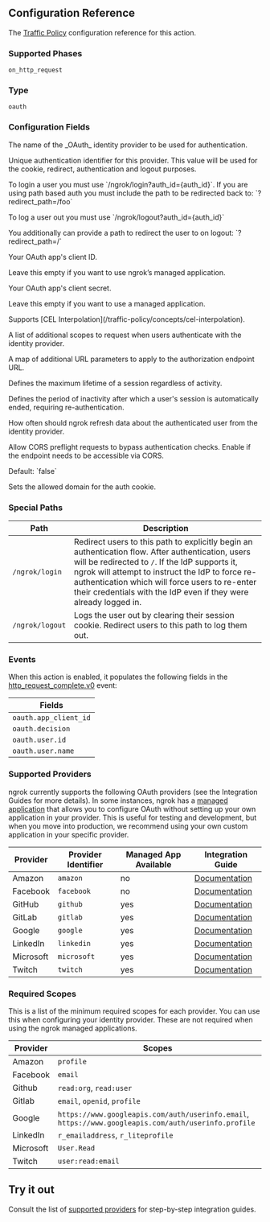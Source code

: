 
## Configuration Reference

The [Traffic Policy](/traffic-policy/) configuration
reference for this action.

### Supported Phases

`on_http_request`

### Type

`oauth`

### Configuration Fields

<Config>
	<ConfigItem title="provider" type="string" required={true}>
		<p>
			The name of the _OAuth_ identity provider to be used for authentication.
		</p>
	</ConfigItem>
	<ConfigItem title="auth_id" type="string" required={false}>
		<p>
			Unique authentication identifier for this provider. This value will be
			used for the cookie, redirect, authentication and logout purposes.
		</p>
		<p>
			To login a user you must use `/ngrok/login?auth_id={auth_id}`. If you are
			using path based auth you must include the path to be redirected back to:
			`?redirect_path=/foo`
		</p>
		<p>To log a user out you must use `/ngrok/logout?auth_id={auth_id}`</p>
		<p>
			You additionally can provide a path to redirect the user to on logout:
			`?redirect_path=/`
		</p>
	</ConfigItem>
	<ConfigItem title="client_id" type="string" required={false}>
		<p>Your OAuth app's client ID.</p>
		<p>Leave this empty if you want to use ngrok’s managed application.</p>
	</ConfigItem>
	<ConfigItem title="client_secret" type="string" required={false} cel={true}>
		<p>Your OAuth app's client secret.</p>
		<p>Leave this empty if you want to use a managed application.</p>
		<p>Supports [CEL Interpolation](/traffic-policy/concepts/cel-interpolation).</p>
	</ConfigItem>
	<ConfigItem title="scopes" type="array of strings" required={false}>
		<p>
			A list of additional scopes to request when users authenticate with the
			identity provider.
		</p>
	</ConfigItem>
	<ConfigItem
		title="authz_url_params"
		type="map of string to string"
		required={false}
	>
		<p>
			A map of additional URL parameters to apply to the authorization endpoint
			URL.
		</p>
	</ConfigItem>
	<ConfigItem title="max_session_duration" type="duration" required={false}>
		<p>Defines the maximum lifetime of a session regardless of activity.</p>
	</ConfigItem>
	<ConfigItem title="idle_session_timeout" type="duration" required={false}>
		<p>
			Defines the period of inactivity after which a user's session is
			automatically ended, requiring re-authentication.
		</p>
	</ConfigItem>
	<ConfigItem
		title="userinfo_refresh_interval"
		type="duration"
		required={false}
	>
		<p>
			How often should ngrok refresh data about the authenticated user from the
			identity provider.
		</p>
	</ConfigItem>
	<ConfigItem title="allow_cors_preflight" type="boolean" required={false}>
		<p>
			Allow CORS preflight requests to bypass authentication checks. Enable if
			the endpoint needs to be accessible via CORS.
		</p>
		<p>Default: `false`</p>
	</ConfigItem>
	<ConfigItem title="auth_cookie_domain" type="string" required={false}>
		<p>Sets the allowed domain for the auth cookie.</p>
	</ConfigItem>
</Config>

### Special Paths

| Path            | Description                                                                                                                                                                                                                                                                                                                     |
| --------------- | ------------------------------------------------------------------------------------------------------------------------------------------------------------------------------------------------------------------------------------------------------------------------------------------------------------------------------- |
| `/ngrok/login`  | Redirect users to this path to explicitly begin an authentication flow. After authentication, users will be redirected to `/`. If the IdP supports it, ngrok will attempt to instruct the IdP to force re-authentication which will force users to re-enter their credentials with the IdP even if they were already logged in. |
| `/ngrok/logout` | Logs the user out by clearing their session cookie. Redirect users to this path to log them out.                                                                                                                                                                                                                                |

### Events

When this action is enabled, it populates the following fields in the
[http_request_complete.v0](/obs/events/reference/#http-request-complete) event:

| Fields                |
| --------------------- |
| `oauth.app_client_id` |
| `oauth.decision`      |
| `oauth.user.id`       |
| `oauth.user.name`     |

### Supported Providers

ngrok currently supports the following OAuth providers (see the Integration Guides for more details). In some instances, ngrok has a
[managed application](#managed-applications) that allows you to configure OAuth without setting up your own application in your provider. This is useful for testing and
development, but when you move into production, we recommend using your own custom application in your specific provider.

| Provider  | Provider Identifier | Managed App Available | Integration Guide                                    |
| --------- | ------------------- | --------------------- | ---------------------------------------------------- |
| Amazon    | `amazon`            | no                    | [Documentation](/docs/integrations/amazon/oauth/)    |
| Facebook  | `facebook`          | no                    | [Documentation](/docs/integrations/facebook/oauth/)  |
| GitHub    | `github`            | yes                   | [Documentation](/docs/integrations/github/oauth/)    |
| GitLab    | `gitlab`            | yes                   | [Documentation](/docs/integrations/gitlab/oauth/)    |
| Google    | `google`            | yes                   | [Documentation](/docs/integrations/google/oauth/)    |
| LinkedIn  | `linkedin`          | yes                   | [Documentation](/docs/integrations/linkedin/oauth/)  |
| Microsoft | `microsoft`         | yes                   | [Documentation](/docs/integrations/microsoft/oauth/) |
| Twitch    | `twitch`            | yes                   | [Documentation](/docs/integrations/twitch/oauth/)    |

### Required Scopes

This is a list of the minimum required scopes for each provider. You can use this when configuring your identity provider. These are not
required when using the ngrok managed applications.

| Provider  | Scopes                                                                                               |
| --------- | ---------------------------------------------------------------------------------------------------- |
| Amazon    | `profile`                                                                                            |
| Facebook  | `email`                                                                                              |
| Github    | `read:org`, `read:user`                                                                              |
| Gitlab    | `email`, `openid`, `profile`                                                                         |
| Google    | `https://www.googleapis.com/auth/userinfo.email`, `https://www.googleapis.com/auth/userinfo.profile` |
| LinkedIn  | `r_emailaddress`, `r_liteprofile`                                                                    |
| Microsoft | `User.Read`                                                                                          |
| Twitch    | `user:read:email`                                                                                    |

## Try it out

Consult the list of [supported providers](#supported-providers) for
step-by-step integration guides.

